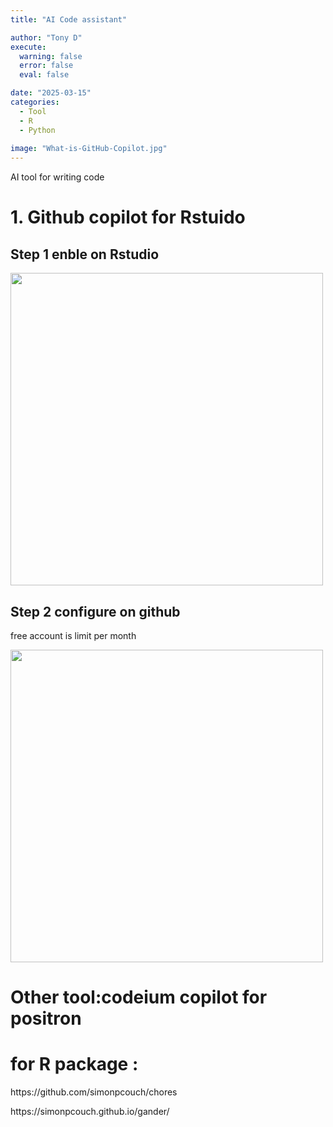 ```yaml
---
title: "AI Code assistant"

author: "Tony D"
execute:
  warning: false
  error: false
  eval: false

date: "2025-03-15"
categories: 
  - Tool
  - R
  - Python
  
image: "What-is-GitHub-Copilot.jpg"
---
```


AI tool for writing code

# 1. Github copilot for Rstuido

## Step 1 enble on Rstudio

![](images/clipboard-3378378405.png){width="500"}

## Step 2 configure on github

free account is limit per month

![](images/clipboard-961740813.png){width="500"}


# Other tool:codeium copilot for positron



# for R package :

https://github.com/simonpcouch/chores

https://simonpcouch.github.io/gander/
